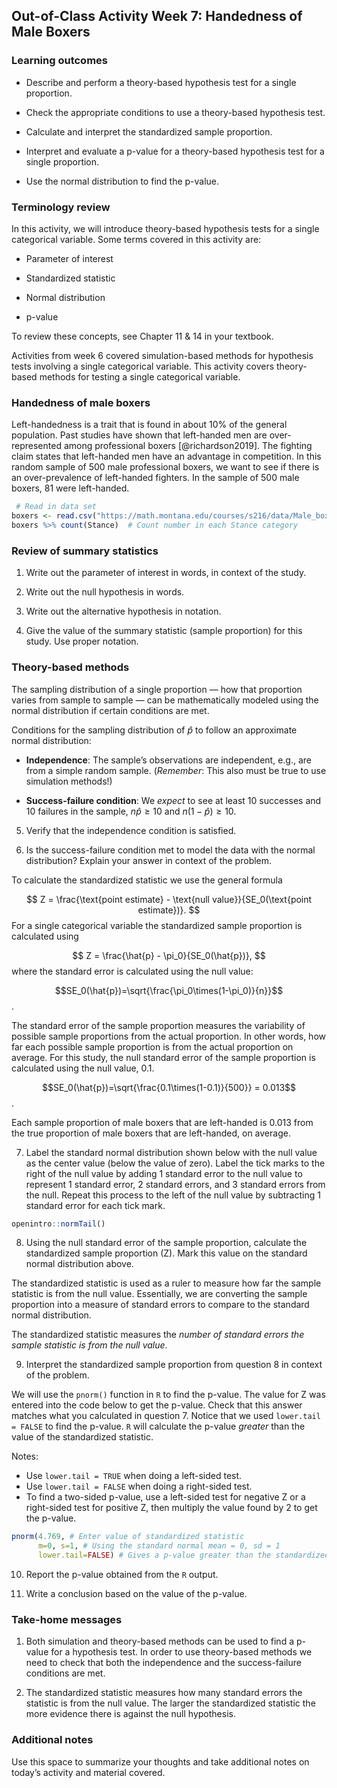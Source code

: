 ## Out-of-Class Activity Week 7:  Handedness of Male Boxers 

\setstretch{1}

### Learning outcomes

* Describe and perform a theory-based hypothesis test for a single proportion.

* Check the appropriate conditions to use a theory-based hypothesis test.

* Calculate and interpret the standardized sample proportion.

* Interpret and evaluate a p-value for a theory-based hypothesis test for a single proportion.

* Use the normal distribution to find the p-value.


### Terminology review

In this activity, we will introduce theory-based hypothesis tests for a single categorical variable. Some terms covered in this activity are:

* Parameter of interest

* Standardized statistic

* Normal distribution

* p-value

To review these concepts, see Chapter 11 & 14 in your textbook.

Activities from week 6 covered simulation-based methods for hypothesis tests involving a single categorical variable. This activity covers theory-based methods for testing a single categorical variable.  

### Handedness of male boxers

Left-handedness is a trait that is found in about 10\% of the general population. Past studies have shown that left-handed men are over-represented among professional boxers [@richardson2019]. The fighting claim states that left-handed men have an advantage in competition.  In this random sample of 500 male professional boxers, we want to see if there is an over-prevalence of left-handed fighters.  In the sample of 500 male boxers, 81 were left-handed.


```{r, echo=TRUE, collapse=FALSE, message=FALSE, warning=FALSE}
 # Read in data set
boxers <- read.csv("https://math.montana.edu/courses/s216/data/Male_boxers_sample.csv")
boxers %>% count(Stance)  # Count number in each Stance category
```

### Review of summary statistics {-}

1.  Write out the parameter of interest in words, in context of the study.  

\vspace{0.8in}

2.  Write out the null hypothesis in words.
\vspace{0.8in}

3. Write out the alternative hypothesis in notation.
\vspace{0.3in}

4. Give the value of the summary statistic (sample proportion) for this study.  Use proper notation.

\vspace{0.3in}

### Theory-based methods {-}

The sampling distribution of a single proportion --- how that proportion varies from sample to sample --- can be mathematically modeled using the normal distribution if certain conditions are met.

Conditions for the sampling distribution of $\hat{p}$ to follow an approximate normal distribution:

* **Independence**: The sample’s observations are independent, e.g., are from a simple random sample. (*Remember*: This also must be true to use simulation methods!)

* **Success-failure condition**: We *expect* to see at least 10 successes and 10 failures in the sample, $n\hat{p}≥10$  and $n(1-\hat{p})≥10$.

5. Verify that the independence condition is satisfied.

\vspace{0.5in}

6. Is the success-failure condition met to model the data with the normal distribution?  Explain your answer in context of the problem.

\vspace{1in}

To calculate the standardized statistic we use the general formula 

$$
Z = \frac{\text{point estimate} - \text{null value}}{SE_0(\text{point estimate})}.
$$
For a single categorical variable the standardized sample proportion is calculated using

$$
Z = \frac{\hat{p} - \pi_0}{SE_0(\hat{p})},
$$
where the standard error is calculated using the null value:

$$SE_0(\hat{p})=\sqrt{\frac{\pi_0\times(1-\pi_0)}{n}}$$.

The standard error of the sample proportion measures the variability of possible sample proportions from the actual proportion.  In other words, how far each possible sample proportion is from the actual proportion on average.  For this study, the null standard error of the sample proportion is calculated using the null value, 0.1.

$$SE_0(\hat{p})=\sqrt{\frac{0.1\times(1-0.1)}{500}} = 0.013$$.

Each sample proportion of male boxers that are left-handed is 0.013 from the true proportion of male boxers that are left-handed, on average.

7. Label the standard normal distribution shown below with the null value as the center value (below the value of zero).  Label the tick marks to the right of the null value by adding 1 standard error to the null value to represent 1 standard error, 2 standard errors, and 3 standard errors from the null.  Repeat this process to the left of the null value by subtracting 1 standard error for each tick mark.

\vspace{2mm}

```{r Normalcur, warning=FALSE, out.width="50%", echo = FALSE, fig.align='center', fig.cap="Standard Normal Curve"}
openintro::normTail()
``` 

8.  Using the null standard error of the sample proportion, calculate the standardized sample proportion (Z). Mark this value on the standard normal distribution above.

\vspace{0.6in}

The standardized statistic is used as a ruler to measure how far the sample statistic is from the null value.  Essentially, we are converting the sample proportion into a measure of standard errors to compare to the standard normal distribution.  

The standardized statistic measures the *number of standard errors the sample statistic is from the null value*.

9.  Interpret the standardized sample proportion from question 8 in context of the problem.

\vspace{.8in}

We will use the `pnorm()` function in `R` to find the p-value. The value for Z was entered into the code below to get the p-value.  Check that this answer matches what you calculated in question 7. Notice that we used `lower.tail = FALSE` to find the p-value.  `R` will calculate the p-value *greater* than the value of the standardized statistic.  

Notes:

* Use `lower.tail = TRUE` when doing a left-sided test.
* Use `lower.tail = FALSE` when doing a right-sided test.
* To find a two-sided p-value, use a left-sided test for negative Z or a right-sided test for positive Z, then multiply the value found by 2 to get the p-value.

```{r, echo=TRUE, eval=TRUE}
pnorm(4.769, # Enter value of standardized statistic
      m=0, s=1, # Using the standard normal mean = 0, sd = 1
      lower.tail=FALSE) # Gives a p-value greater than the standardized statistic
```
  
  
10.  Report the p-value obtained from the `R` output.
\vspace{0.3in}

11.  Write a conclusion based on the value of the p-value.

\vspace{0.6in}

<!-- ### Impacts on the P-value {-} -->

<!-- Suppose that we want to show that the true proportion of male boxers **differs** from that in the general population.  -->

<!-- 13.  Write out the alternative hypothesis in notation for this new research question. -->

<!-- \vspace{0.5in} -->

<!-- 14.  How would this impact the p-value?   -->

<!-- \vspace{0.2in} -->

<!-- 15.  How much evidence would this p-value provide against the null hypothesis? -->

<!-- \vspace{0.3in} -->

<!-- 16. Suppose instead of 500 male boxers the researchers only took a sample of 300 male boxers and found the same proportion ($\hat{p}=0.182$) of male boxers that are left-handed.  Since we are still assuming the same null value, 0.1, the standard error would be calculated as below: -->

<!-- $$SE_0(\hat{p})=\sqrt{\frac{0.1(1-0.1)}{300}} = 0.017$$. -->

<!-- Calculate the standardized statistic for this new sample. -->

<!-- \vspace{0.8in} -->

<!-- Use Rstudio to find the p-value for this new sample.  Enter the value of the standardized statistic found in question 14 for xx in line 12.  Highlight and run lines 12--14. -->

<!-- ```{r, echo=TRUE, eval=FALSE} -->
<!-- pnorm(xx, # Enter value of standardized statistic -->
<!--       m=0, s=1, # Using the standard normal mean = 0, sd = 1 -->
<!--       lower.tail=FALSE) # Gives a p-value greater than the standardized statistic -->
<!-- ``` -->

<!-- 17.  How does the decrease in sample size affect the p-value? -->

<!-- \vspace{0.3in} -->

<!-- 18. Suppose another sample of 500 male boxers was taken and 68 were found to be left-handed.  Since we are still assuming the same null value, 0.1, the standard error would be calculated as before: -->

<!-- $$SE_0(\hat{p})=\sqrt{\frac{0.1(1-0.1)}{500}} = 0.013$$.Calculate the standardized statistic for this new sample. -->

<!-- \vspace{0.8in} -->

<!-- Use Rstudio to find the p-value for this new sample.   -->

<!-- ```{r, echo=TRUE, eval=FALSE} -->
<!-- pnorm(xx, # Enter value of standardized statistic -->
<!--       m=0, s=1 # Using the standard normal mean = 0, sd = 1 -->
<!--       lower.tail=FALSE) # Gives a p-value greater than the standardized statistic -->
<!-- ``` -->

<!-- 19.  How does a statistic closer to the null value affect the p-value?   -->

<!-- \vspace{0.3in} -->

<!-- 20.  Summarize how each of the following affected the p-value: -->

<!-- a) Switching to a two-sided test. -->

<!-- \vspace{0.4in} -->

<!-- b) Using a smaller sample size. -->

<!-- \vspace{0.4in} -->

<!-- c) Using a sample statistic closer to the null value. -->

<!-- \vspace{0.4in} -->

### Take-home messages

1.	Both simulation and theory-based methods can be used to find a p-value for a hypothesis test.  In order to use theory-based methods we need to check that both the independence and the success-failure conditions are met. 

2.  The standardized statistic measures how many standard errors the statistic is from the null value. The larger the standardized statistic the more evidence there is against the null hypothesis.

<!-- 3.  The p-value for a two-sided test is approximately two times the value for a one-sided test.  A two-sided test provides less evidence against the null hypothesis. -->

<!-- 4.  The larger the sample size, the smaller the sample to sample variability.  This will result in a larger standardized statistic and more evidence against the null hypothesis. -->

<!-- 5.  The farther the statistic is from the null value, the larger the standardized statistic.  This will result in a smaller p-value and more evidence against the null hypothesis. -->

### Additional notes

Use this space to summarize your thoughts and take additional notes on today's activity and material covered.

\newpage